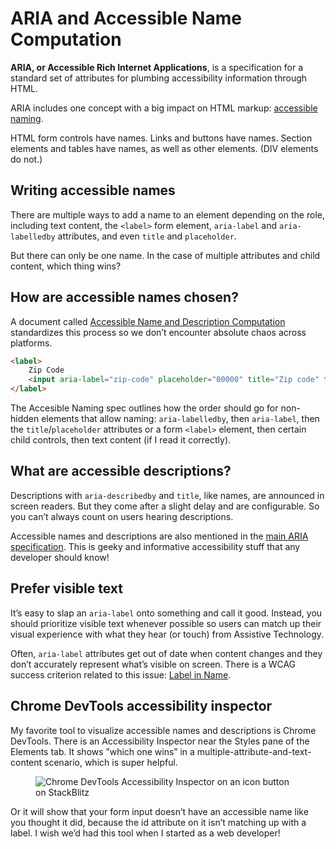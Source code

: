 # ARIA and Accessible Name Computation

**ARIA, or Accessible Rich Internet Applications**, is a specification for a standard set of attributes for plumbing accessibility information through HTML.

ARIA includes one concept with a big impact on HTML markup: [accessible naming](https://www.w3.org/WAI/ARIA/apg/practices/names-and-descriptions/).

HTML form controls have names. Links and buttons have names. Section elements and tables have names, as well as other elements. (DIV elements do not.)

## Writing accessible names

There are multiple ways to add a name to an element depending on the role, including text content, the `<label>` form element, `aria-label` and `aria-labelledby` attributes, and even `title` and `placeholder`.

But there can only be one name. In the case of multiple attributes and child content, which thing wins?

## How are accessible names chosen?

A document called [Accessible Name and Description Computation](https://www.w3.org/TR/accname-1.2/) standardizes this process so we don’t encounter absolute chaos across platforms.

```html
<label>
    Zip Code
    <input aria-label="zip-code" placeholder="00000" title="Zip code" type="number" />
</label>
```

The Accesible Naming spec outlines how the order should go for non-hidden elements that allow naming: `aria-labelledby`, then `aria-label`, then the `title`/`placeholder` attributes or a form `<label>` element, then certain child controls, then text content (if I read it correctly).

## What are accessible descriptions?

Descriptions with `aria-describedby` and `title`, like names, are announced in screen readers. But they come after a slight delay and are configurable. So you can’t always count on users hearing descriptions.

Accessible names and descriptions are also mentioned in the [main ARIA specification](https://www.w3.org/TR/wai-aria-1.2/#namecalculation). This is geeky and informative accessibility stuff that any developer should know!

## Prefer visible text

It’s easy to slap an `aria-label` onto something and call it good. Instead, you should prioritize visible text whenever possible so users can match up their visual experience with what they hear (or touch) from Assistive Technology.

Often, `aria-label` attributes get out of date when content changes and they don’t accurately represent what’s visible on screen. There is a WCAG success criterion related to this issue: [Label in Name](https://www.w3.org/WAI/WCAG22/Understanding/label-in-name.html).

## Chrome DevTools accessibility inspector

My favorite tool to visualize accessible names and descriptions is Chrome DevTools. There is an Accessibility Inspector near the Styles pane of the Elements tab. It shows ”which one wins” in a multiple-attribute-and-text-content scenario, which is super helpful.

<figure className="my-6">
    <img src="/devtools-accessible-name.png" alt="Chrome DevTools Accessibility Inspector on an icon button on StackBlitz" />
</figure>

Or it will show that your form input doesn’t have an accessible name like you thought it did, because the id attribute on it isn’t matching up with a label. I wish we’d had this tool when I started as a web developer!